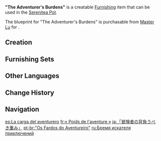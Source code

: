 {{Furnishing Infobox
|id             = 373114
|image          = Item "The Adventurer's Burdens".png
|category       = Landscape
|subcategory    = Small Object
|quality        = 3
|adeptal_energy = 60
|load           = 35
|reduced_load   = 24
|description    = Luggage containing a few emergency books. When adventuring out in the wild, book knowledge may prove even more important than [[Mora]].<br>It's a shame that an author like [[Alice|Alice the Adventurer]] hasn't taken her wealth of expertise, summarized the essentials, and made it available in the form of a few slim pamphlets, because the only alternative is for other poor adventurers to carry around the burden of a thick stack of hefty hardbacks.
|mention        = Alice
|blueprint      = [[Master Lu]]
}}
'''"The Adventurer's Burdens"''' is a creatable [[Furnishing]] item that can be used in the [[Serenitea Pot]].

The blueprint for "The Adventurer's Burdens" is purchasable from [[Master Lu]] for {{Item|Mora|24|x=50,000}}.

==Creation==
{{Recipe
|type = Creation
|time = 14h
|Pine Wood = 4
|Fabric = 4
|sort = Fabric;Pine Wood
}}

==Furnishing Sets==
{{Craft Usage|type=Furnishing Set}}

==Other Languages==
{{Other Languages
|en      = "The Adventurer's Burdens"
|zhs     = 「冒险家难逃之重」
|zhs_rm  = "Màoxiǎn-jiā Nántáo zhī Zhòng"
|zht     = 「冒險家難逃之重」
|zht_rm  = "Màoxiǎn-jiā Nántáo zhī Zhòng"
|zh_tl   = 
|ja      = 「冒険者の背負うべき重み」
|ja_rm   = "Boukensha no Seou-beki Omomi"
|ja_tl   = "Weight Which Adventurer Should Be Burdened With"
|ko      = 「모험가의 숙명」
|ko_rm   = "Moheomga-ui Sukmyeong"
|ko_tl   = "Adventurer's Fate"
|es      = La carga del aventurero
|es_tl   = The Burden of the Adventurer
|fr      = «&nbsp;Poids de l'aventure&nbsp;»
|fr_tl   = "Weights of the Adventure"
|ru      = Бремя искателя приключений
|ru_tl   = Adventurer's Burden
|th      = "ภารกิจที่หลีกเลี่ยงไม่ได้ของนักผจญภัย"
|th_rm   = "Phankit Thi Lik Liang Mai Dai khong Nak Photya Phai"
|th_tl   = 
|vi      = Tai Họa Khó Tránh Của Nhà Mạo Hiểm
|vi_tl   = 
|de      = „Unausweichliche Bürde eines Abenteurers“
|de_tl   = "Adventurer's Inescapable Hurdle"
|id      = "Beban Sang Petualang"
|id_tl   = "The Adventurer's Burdens"
|pt      = "Os Fardos do Aventureiro"
|pt_tl   = 
|tr      = Maceracının Yükü
|tr_tl   = 
|it      = Il Fardello dell'avventuriere
|it_tl   = The Adventurer's Burden
}}

==Change History==
{{Change History|1.5}}

==Navigation==
{{Furnishing Navbox|exterior}}

[[es:La carga del aventurero]]
[[fr:« Poids de l'aventure »]]
[[ja:「冒険者の背負うべき重み」]]
[[pt-br:"Os Fardos do Aventureiro"]]
[[ru:Бремя искателя приключений]]